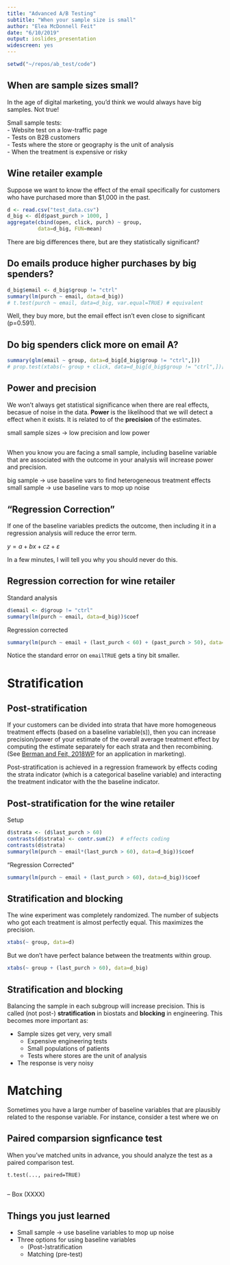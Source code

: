 ```yaml
---
title: "Advanced A/B Testing"
subtitle: "When your sample size is small"
author: "Elea McDonnell Feit"
date: "6/10/2019"
output: ioslides_presentation
widescreen: yes
---
```


```r
setwd("~/repos/ab_test/code")
```

## When are sample sizes small? 
In the age of digital marketing, you'd think we would always have big samples. Not true!

Small sample tests:  
- Website test on a low-traffic page  
- Tests on B2B customers  
- Tests where the store or geography is the unit of analysis  
- When the treatment is expensive or risky  


## Wine retailer example
Suppose we want to know the effect of the email specifically for customers who have purchased more than \$1,000 in the past. 
```r
d <- read.csv("test_data.csv")
d_big <- d[d$past_purch > 1000, ]
aggregate(cbind(open, click, purch) ~ group, 
          data=d_big, FUN=mean)
```
There are big differences there, but are they statistically significant?

## Do emails produce higher purchases by big spenders?
```r
d_big$email <- d_big$group != "ctrl"
summary(lm(purch ~ email, data=d_big))
# t.test(purch ~ email, data=d_big, var.equal=TRUE) # equivalent
```
Well, they buy more, but the email effect isn't even close to significant (p=0.591).


## Do big spenders click more on email A? 
```r
summary(glm(email ~ group, data=d_big[d_big$group != "ctrl",]))
# prop.test(xtabs(~ group + click, data=d_big[d_big$group != "ctrl",])[2:3,2:1])
```

## Power and precision
We won't always get statistical significance when there are real effects, becasue of noise in the data. **Power** is the likelihood that we will detect a effect when it exists. It is related to of the **precision** of the estimates.

<div class="centered">
<div class="red2">
small sample sizes -> low precision and low power
</div>
</div>


##  {.flexbox .vcenter}

When you know you are facing a small sample, including baseline variable that are associated with the outcome in your analysis will increase power and precision.  

<div class="centered">
<div class="red2">
big sample -> use baseline vars to find heterogeneous treatment effects
small sample -> use baseline vars to mop up noise
</div>
</div>


## "Regression Correction"

If one of the baseline variables predicts the outcome, then including it in a regression analysis will reduce the error term.  

$y = a + b x + c  z + \varepsilon$

In a few minutes, I will tell you why you should never do this. 


## Regression correction for wine retailer
Standard analysis
```r
d$email <- d$group != "ctrl"
summary(lm(purch ~ email, data=d_big))$coef
```
Regression corrected
```r
summary(lm(purch ~ email + (last_purch < 60) + (past_purch > 50), data=d_big))$coef
```
Notice the standard error on `emailTRUE` gets a tiny bit smaller.


# Stratification

## Post-stratification
If your customers can be divided into strata that have more homogeneous treatment effects (based on a baseline variable(s)), then you can increase precision/power of your estimate of the overall average treatment effect by computing the estimate separately for each strata and then recombining. (See [Berman and Feit, 2018WP]() for an application in marketing).  

Post-stratification is achieved in a regression framework by effects coding the strata indicator (which is a categorical baseline variable) and interacting the treatment indicator with the the baseline indicator. 


## Post-stratification for the wine retailer
Setup
```r
d$strata <- (d$last_purch > 60)
contrasts(d$strata) <- contr.sum(2)  # effects coding
contrasts(d$strata)
summary(lm(purch ~ email*(last_purch > 60), data=d_big))$coef
```


"Regression Corrected"
```r
summary(lm(purch ~ email + (last_purch > 60), data=d_big))$coef
```


## Stratification and blocking
The wine experiment was completely randomized. The number of subjects who got each treatment is almost perfectly equal. This maximizes the precision.
```r
xtabs(~ group, data=d)
```
But we don't have perfect balance between the treatments within group. 
```r
xtabs(~ group + (last_purch > 60), data=d_big)
```


## Stratification and blocking

Balancing the sample in each subgroup will increase precision. This is called (not post-) **stratification** in biostats and **blocking** in engineering. This becomes more important as: 

- Sample sizes get very, very small
    - Expensive engineering tests
    - Small populations of patients 
    - Tests where stores are the unit of analysis
- The response is very noisy


# Matching
Sometimes you have a large number of baseline variables that are plausibly related to the response variable. For instance, consider a test where we on 

## Paired comparsion signficance test
When you've matched units in advance, you should analyze the test as a paired comparison test.  

`t.test(..., paired=TRUE)`


## {.flexbox .vcenter}

-- Box (XXXX)

## Things you just learned 
- Small sample -> use baseline variables to mop up noise
- Three options for using baseline variables
    - (Post-)stratification
    - Matching (pre-test)
